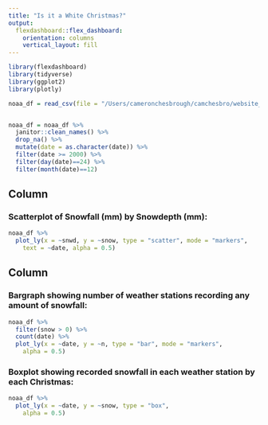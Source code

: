 ```yaml
---
title: "Is it a White Christmas?"
output: 
  flexdashboard::flex_dashboard:
    orientation: columns
    vertical_layout: fill
---
```


```r
library(flexdashboard)
library(tidyverse)
library(ggplot2)
library(plotly)

noaa_df = read_csv(file = "/Users/cameronchesbrough/camchesbro/website_pages/nynoaadat.csv")


noaa_df = noaa_df %>%
  janitor::clean_names() %>%
  drop_na() %>%
  mutate(date = as.character(date)) %>%
  filter(date >= 2000) %>%
  filter(day(date)==24) %>%
  filter(month(date)==12)

```

Column {data-width=650}
-----------------------------------------------------------------------

### Scatterplot of Snowfall (mm) by Snowdepth (mm):

```r
noaa_df %>%
  plot_ly(x = ~snwd, y = ~snow, type = "scatter", mode = "markers",
    text = ~date, alpha = 0.5)
```

Column {data-width=350}
-----------------------------------------------------------------------

### Bargraph showing number of weather stations recording any amount of snowfall:

```r
noaa_df %>%
  filter(snow > 0) %>%
  count(date) %>%
  plot_ly(x = ~date, y = ~n, type = "bar", mode = "markers",
    alpha = 0.5)
```

### Boxplot showing recorded snowfall in each weather station by each Christmas:

```r
noaa_df %>%
  plot_ly(x = ~date, y = ~snow, type = "box",
    alpha = 0.5)
```

